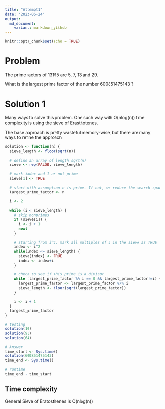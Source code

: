 ```yaml
---
title: "Attempt1"
date: '2022-06-24'
output:
  md_document:
    variant: markdown_github
---
```


```r
knitr::opts_chunk$set(echo = TRUE)
```

# Problem
The prime factors of 13195 are 5, 7, 13 and 29.

What is the largest prime factor of the number 600851475143 ?

# Solution 1

Many ways to solve this problem. One such way with O(nlog(n)) time complexity is using the sieve of Erasthotenes.

The base approach is pretty wasteful memory-wise, but there are many ways to refine the approach

```r

solution <- function(n) {
  sieve_length <- floor(sqrt(n))
  
  # define an array of length sqrt(n)
  sieve <- rep(FALSE, sieve_length)
  
  # mark index and 1 as not prime
  sieve[1] <- TRUE
  
  # start with assumption n is prime. If not, we reduce the search space.
  largest_prime_factor <- n
  
  i <- 2
  
  while (i < sieve_length) {
    # skip nonprimes
    if (sieve[i]) { 
      i <- i + 1
      next 
    }
    
    # starting from i^2, mark all multiples of 2 in the sieve as TRUE
    index <- i^2 
    while(index <= sieve_length) {
      sieve[index] <- TRUE
      index <- index+i
    }
    
    # check to see if this prime is a divisor
    while (largest_prime_factor %% i == 0 && largest_prime_factor!=i) { 
      largest_prime_factor <- largest_prime_factor %/% i
      sieve_length <- floor(sqrt(largest_prime_factor))
    }
    
    i <- i + 1
  }
  largest_prime_factor
}

# testing
solution(10)
solution(91)
solution(64)

# Answer
time_start <- Sys.time()
solution(600851475143)
time_end <- Sys.time()

# runtime
time_end - time_start 

```

## Time complexity
General Sieve of Eratosthenes is O(nlog(n))
